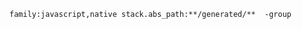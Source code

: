 ```discover {tabTitle:"Enhancement Rules"}
family:javascript,native stack.abs_path:**/generated/**  -group
```
